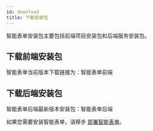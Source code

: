 ```yaml
---
id: download
title: 下载安装包
---
```



智能表单安装包主要包括前端项目安装包和后端服务安装包。

## 下载前端安装包

智能表单当前版本下载链接为：<BundleLink type="frontend">智能表单前端</BundleLink>

## 下载后端安装包

智能表单后端最新版本安装包：<BundleLink type="backend">智能表单后端</BundleLink>

如果您需要安装智能表单，请移步 [部署智能表单](./deployment.mdx)。
